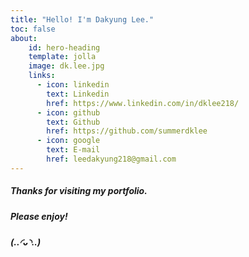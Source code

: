 ```yaml
---
title: "Hello! I'm Dakyung Lee."
toc: false
about:
    id: hero-heading
    template: jolla
    image: dk.lee.jpg
    links: 
      - icon: linkedin
        text: Linkedin
        href: https://www.linkedin.com/in/dklee218/
      - icon: github
        text: Github
        href: https://github.com/summerdklee
      - icon: google
        text: E-mail
        href: leedakyung218@gmail.com
---
```

##### Thanks for visiting my portfolio.
##### Please enjoy!
##### (..◜ᴗ◝..)